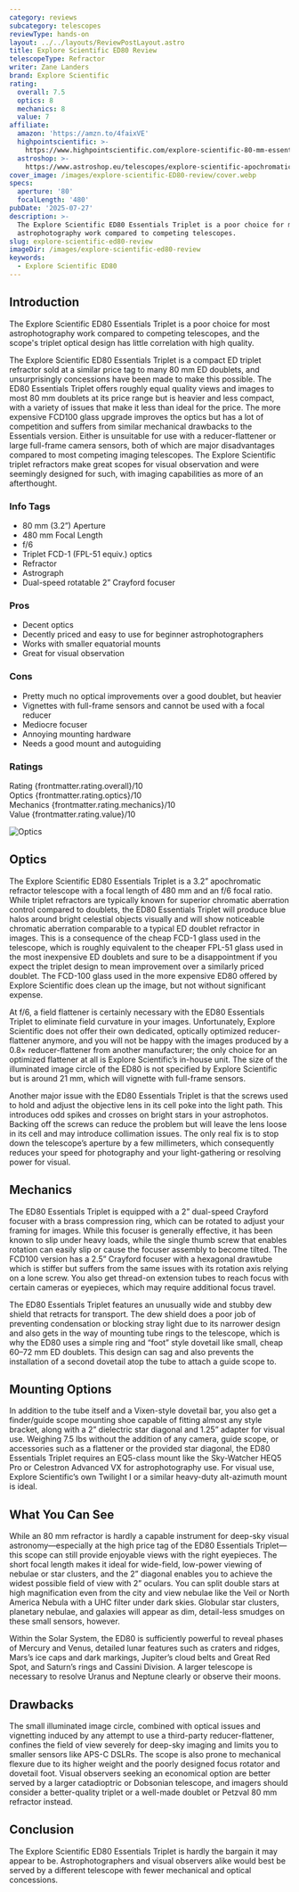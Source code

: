 ```yaml
---
category: reviews
subcategory: telescopes
reviewType: hands-on
layout: ../../layouts/ReviewPostLayout.astro
title: Explore Scientific ED80 Review
telescopeType: Refractor
writer: Zane Landers
brand: Explore Scientific
rating:
  overall: 7.5
  optics: 8
  mechanics: 8
  value: 7
affiliate:
  amazon: 'https://amzn.to/4faixVE'
  highpointscientific: >-
    https://www.highpointscientific.com/explore-scientific-80-mm-essential-ed-triplet-refractor-ota-with-accessories-es-ed0806-02?rfsn=7304485.fd6b10
  astroshop: >-
    https://www.astroshop.eu/telescopes/explore-scientific-apochromatic-refractor-ap-80-480-ed-alu-ota/p,44829?affiliate_id=TelescopesToBuy
cover_image: /images/explore-scientific-ED80-review/cover.webp
specs:
  aperture: '80'
  focalLength: '480'
pubDate: '2025-07-27'
description: >-
  The Explore Scientific ED80 Essentials Triplet is a poor choice for most
  astrophotography work compared to competing telescopes.
slug: explore-scientific-ed80-review
imageDir: /images/explore-scientific-ed80-review
keywords:
  - Explore Scientific ED80
---
```


<h2>Introduction</h2>

<p class="highlight">The Explore Scientific ED80 Essentials Triplet is a poor choice for most astrophotography work compared to competing telescopes, and the scope's triplet optical design has little correlation with high quality.</p>

<p>The Explore Scientific ED80 Essentials Triplet is a compact ED triplet refractor sold 
  at a similar price tag to many 80 mm ED doublets, and unsurprisingly concessions have been made 
  to make this possible. The ED80 Essentials Triplet offers roughly equal quality views and images 
  to most 80 mm doublets at its price range but is heavier and less compact, with a variety of issues 
  that make it less than ideal for the price. The more expensive FCD100 glass upgrade improves the optics 
  but has a lot of competition and suffers from similar mechanical drawbacks to the Essentials version. 
  Either is unsuitable for use with a reducer-flattener or large full-frame camera sensors, 
  both of which are major disadvantages compared to most competing imaging telescopes. The Explore 
  Scientific triplet refractors make great scopes for visual observation and were seemingly designed for 
  such, with imaging capabilities as more of an afterthought.</p>

<section class="info-tags">
  <h3>Info Tags</h3>
  <ul>
    <li>80 mm (3.2”) Aperture</li>
    <li>480 mm Focal Length</li>
    <li>f/6</li>
    <li>Triplet FCD-1 (FPL-51 equiv.) optics</li>
    <li>Refractor</li>
    <li>Astrograph</li>
    <li>Dual-speed rotatable 2” Crayford focuser</li>
  </ul>
</section>

<section class="pros-cons">
  <div class="pros-block">
    <h3>Pros</h3>
    <ul>
      <li>Decent optics</li>
      <li>Decently priced and easy to use for beginner astrophotographers</li>
      <li>Works with smaller equatorial mounts</li>
      <li>Great for visual observation</li>
    </ul>
  </div>
  <div class="cons-block">
    <h3>Cons</h3>
    <ul>
      <li>Pretty much no optical improvements over a good doublet, but heavier</li>
      <li>Vignettes with full-frame sensors and cannot be used with a focal reducer</li>
      <li>Mediocre focuser</li>
      <li>Annoying mounting hardware</li>
      <li>Needs a good mount and autoguiding</li>
    </ul>
  </div>
</section>

<section class="ratings">
  <h3>Ratings</h3>
  <div class="ratings-grid">
    <div class="rating-card">
      <span class="category">Rating</span>
      <span class="score">{frontmatter.rating.overall}/10</span>
    </div>
    <div class="rating-card">
      <span class="category">Optics</span>
      <span class="score">{frontmatter.rating.optics}/10</span>
    </div>
    <div class="rating-card">
      <span class="category">Mechanics</span>
      <span class="score">{frontmatter.rating.mechanics}/10</span>
    </div>
    <div class="rating-card">
      <span class="category">Value</span>
      <span class="score">{frontmatter.rating.value}/10</span>
    </div>
  </div>
</section>

<Affiliates affiliate={frontmatter.affiliate} />

<img
  class="post-image post-image-sm"
  src="/images/explore-scientific-ED80-review/optics.webp"
  alt="Optics"
/>

<h2>Optics</h2>
<p>
  The Explore Scientific ED80 Essentials Triplet is a 3.2” apochromatic refractor telescope with a focal length of 480 mm and an f/6 focal ratio. While triplet refractors are typically known for superior chromatic aberration control compared to doublets, the ED80 Essentials Triplet will produce blue halos around bright celestial objects visually and will show noticeable chromatic aberration comparable to a typical ED doublet refractor in images. This is a consequence of the cheap FCD-1 glass used in the telescope, which is roughly equivalent to the cheaper FPL-51 glass used in the most inexpensive ED doublets and sure to be a disappointment if you expect the triplet design to mean improvement over a similarly priced doublet. The FCD-100 glass used in the more expensive ED80 offered by Explore Scientific does clean up the image, but not without significant expense.
</p>
<p>
  At f/6, a field flattener is certainly necessary with the ED80 Essentials Triplet to eliminate field curvature in your images. Unfortunately, Explore Scientific does not offer their own dedicated, optically optimized reducer-flattener anymore, and you will not be happy with the images produced by a 0.8× reducer-flattener from another manufacturer; the only choice for an optimized flattener at all is Explore Scientific’s in-house unit. The size of the illuminated image circle of the ED80 is not specified by Explore Scientific but is around 21 mm, which will vignette with full-frame sensors.
</p>
<p>
  Another major issue with the ED80 Essentials Triplet is that the screws used to hold and adjust the objective lens in its cell poke into the light path. This introduces odd spikes and crosses on bright stars in your astrophotos. Backing off the screws can reduce the problem but will leave the lens loose in its cell and may introduce collimation issues. The only real fix is to stop down the telescope’s aperture by a few millimeters, which consequently reduces your speed for photography and your light-gathering or resolving power for visual.
</p>

<h2>Mechanics</h2>
<p>
  The ED80 Essentials Triplet is equipped with a 2” dual-speed Crayford focuser with a brass compression ring, which can be rotated to adjust your framing for images. While this focuser is generally effective, it has been known to slip under heavy loads, while the single thumb screw that enables rotation can easily slip or cause the focuser assembly to become tilted. The FCD100 version has a 2.5” Crayford focuser with a hexagonal drawtube which is stiffer but suffers from the same issues with its rotation axis relying on a lone screw. You also get thread-on extension tubes to reach focus with certain cameras or eyepieces, which may require additional focus travel.
</p>
<p>
  The ED80 Essentials Triplet features an unusually wide and stubby dew shield that retracts for transport. The dew shield does a poor job of preventing condensation or blocking stray light due to its narrower design and also gets in the way of mounting tube rings to the telescope, which is why the ED80 uses a simple ring and “foot” style dovetail like small, cheap 60–72 mm ED doublets. This design can sag and also prevents the installation of a second dovetail atop the tube to attach a guide scope to.
</p>

<h2>Mounting Options</h2>
<p>
  In addition to the tube itself and a Vixen-style dovetail bar, you also get a finder/guide scope mounting shoe capable of fitting almost any style bracket, along with a 2” dielectric star diagonal and 1.25” adapter for visual use. Weighing 7.5 lbs without the addition of any camera, guide scope, or accessories such as a flattener or the provided star diagonal, the ED80 Essentials Triplet requires an EQ5-class mount like the Sky-Watcher HEQ5 Pro or Celestron Advanced VX for astrophotography use. For visual use, Explore Scientific’s own Twilight I or a similar heavy-duty alt-azimuth mount is ideal.
</p>

<h2>What You Can See</h2>
<p>
  While an 80 mm refractor is hardly a capable instrument for deep-sky visual astronomy—especially at the high price tag of the ED80 Essentials Triplet—this scope can still provide enjoyable views with the right eyepieces. The short focal length makes it ideal for wide-field, low-power viewing of nebulae or star clusters, and the 2” diagonal enables you to achieve the widest possible field of view with 2” oculars. You can split double stars at high magnification even from the city and view nebulae like the Veil or North America Nebula with a UHC filter under dark skies. Globular star clusters, planetary nebulae, and galaxies will appear as dim, detail-less smudges on these small sensors, however.
</p>
<p>
  Within the Solar System, the ED80 is sufficiently powerful to reveal phases of Mercury and Venus, detailed lunar features such as craters and ridges, Mars’s ice caps and dark markings, Jupiter’s cloud belts and Great Red Spot, and Saturn’s rings and Cassini Division. A larger telescope is necessary to resolve Uranus and Neptune clearly or observe their moons.
</p>

<h2>Drawbacks</h2>
<p>
  The small illuminated image circle, combined with optical issues and vignetting induced by any attempt to use a third-party reducer-flattener, confines the field of view severely for deep-sky imaging and limits you to smaller sensors like APS-C DSLRs. The scope is also prone to mechanical flexure due to its higher weight and the poorly designed focus rotator and dovetail foot. Visual observers seeking an economical option are better served by a larger catadioptric or Dobsonian telescope, and imagers should consider a better-quality triplet or a well-made doublet or Petzval 80 mm refractor instead.
</p>

<h2>Conclusion</h2>
<p>
  The Explore Scientific ED80 Essentials Triplet is hardly the bargain it may appear to be. Astrophotographers and visual observers alike would best be served by a different telescope with fewer mechanical and optical concessions.
</p>
